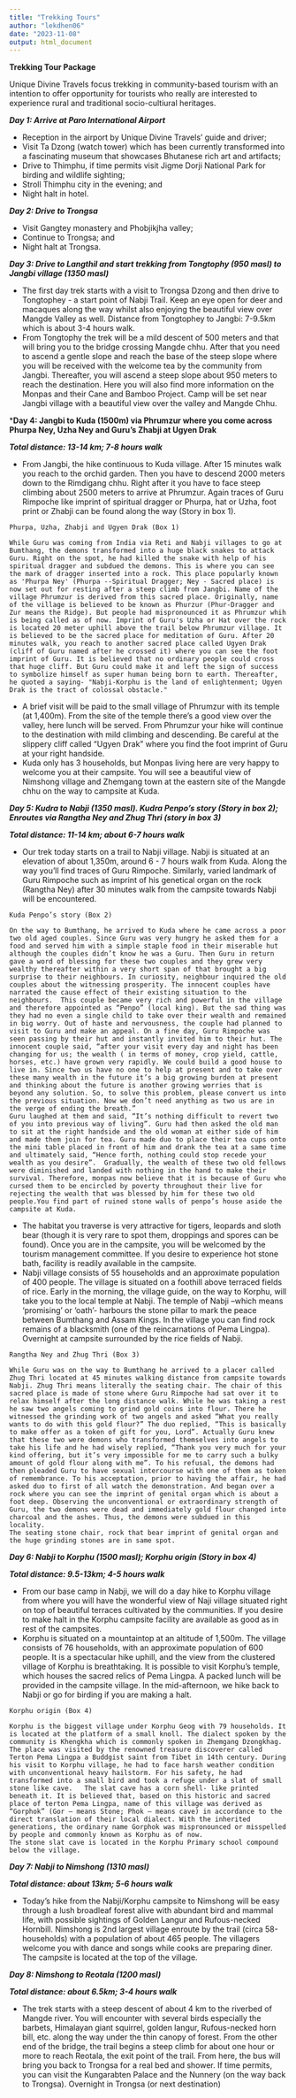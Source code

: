 ```yaml
---
title: "Trekking Tours"
author: "lekdhen06"
date: "2023-11-08"
output: html_document
---
```


**Trekking Tour Package**

Unique Divine Travels focus trekking in community-based tourism with an intention to offer opportunity for tourists who really are interested to experience rural and traditional socio-cultiural heritages.

***Day 1: Arrive at Paro International Airport***

-   Reception in the airport by Unique Divine Travels' guide and driver;
-   Visit Ta Dzong (watch tower) which has been currently transformed into a fascinating museum that showcases Bhutanese rich art and artifacts;
-   Drive to Thimphu, if time permits visit Jigme Dorji National Park for birding and wildlife sighting;
-   Stroll Thimphu city in the evening; and
-   Night halt in hotel.

***Day 2: Drive to Trongsa***

-   Visit Gangtey monastery and Phobjikjha valley;
-   Continue to Trongsa; and
-   Night halt at Trongsa.

***Day 3: Drive to Langthil and start trekking from Tongtophy (950 masl) to Jangbi village (1350 masl)***

-   The first day trek starts with a visit to Trongsa Dzong and then drive to Tongtophey - a start point of Nabji Trail. Keep an eye open for deer and macaques along the way whilst also enjoying the beautiful view over Mangde Valley as well. Distance from Tongtophey to Jangbi: 7-9.5km which is about 3-4 hours walk.
-   From Tongtophy the trek will be a mild descent of 500 meters and that will bring you to the bridge crossing Mangde chhu. After that you need to ascend a gentle slope and reach the base of the steep slope where you will be received with the welcome tea by the community from Jangbi. Thereafter, you will ascend a steep slope about 950 meters to reach the destination. Here you will also find more information on the Monpas and their Cane and Bamboo Project. Camp will be set near Jangbi village with a beautiful view over the valley and Mangde Chhu.

\***Day 4: Jangbi to Kuda (1500m) via Phrumzur where you come across Phurpa Ney, Uzha Ney and Guru's Zhabji at Ugyen Drak**

***Total distance: 13-14 km; 7-8 hours walk***

-   From Jangbi, the hike continuous to Kuda village. After 15 minutes walk you reach to the orchid garden. Then you have to descend 2000 meters down to the Rimdigang chhu. Right after it you have to face steep climbing about 2500 meters to arrive at Phrumzur. Again traces of Guru Rimpoche like imprint of spiritual dragger or Phurpa, hat or Uzha, foot print or Zhabji can be found along the way (Story in box 1).

```         
Phurpa, Uzha, Zhabji and Ugyen Drak (Box 1)

While Guru was coming from India via Reti and Nabji villages to go at Bumthang, the demons transformed into a huge black snakes to attack Guru. Right on the spot, he had killed the snake with help of his spiritual dragger and subdued the demons. This is where you can see the mark of dragger inserted into a rock. This place popularly known as 'Phurpa Ney' (Phurpa --Spiritual Dragger; Ney - Sacred place) is now set out for resting after a steep climb from Jangbi. Name of the village Phrumzur is derived from this sacred place. Originally, name of the village is believed to be known as Phurzur (Phur-Dragger and Zur means the Ridge). But people had mispronounced it as Phrumzur whih is being called as of now. Imprint of Guru's Uzha or Hat over the rock is located 20 meter uphill above the trail below Phrumzur village. It is believed to be the sacred place for meditation of Guru. After 20 minutes walk, you reach to another sacred place called Ugyen Drak (cliff of Guru named after he crossed it) where you can see the foot imprint of Guru. It is believed that no ordinary people could cross that huge cliff. But Guru could make it and left the sign of success to symbolize himself as super human being born to earth. Thereafter, he quoted a saying- "Nabji-Korphu is the land of enlightenment; Ugyen Drak is the tract of colossal obstacle."
```

-   A brief visit will be paid to the small village of Phrumzur with its temple (at 1,400m). From the site of the temple there's a good view over the valley, here lunch will be served. From Phrumzur your hike will continue to the destination with mild climbing and descending. Be careful at the slippery cliff called "Ugyen Drak" where you find the foot imprint of Guru at your right handside.
-   Kuda only has 3 households, but Monpas living here are very happy to welcome you at their campsite. You will see a beautiful view of Nimshong village and Zhemgang town at the eastern site of the Mangde chhu on the way to campsite at Kuda.

***Day 5: Kudra to Nabji (1350 masl). Kudra Penpo's story (Story in box 2); Enroutes via Rangtha Ney and Zhug Thri (story in box 3)***

***Total distance: 11-14 km; about 6-7 hours walk***

-   Our trek today starts on a trail to Nabji village. Nabji is situated at an elevation of about 1,350m, around 6 - 7 hours walk from Kuda. Along the way you'll find traces of Guru Rimpoche. Similarly, varied landmark of Guru Rimpoche such as imprint of his genetical organ on the rock (Rangtha Ney) after 30 minutes walk from the campsite towards Nabji will be encountered.

```         
Kuda Penpo’s story (Box 2)

On the way to Bumthang, he arrived to Kuda where he came across a poor two old aged couples. Since Guru was very hungry he asked them for a food and served him with a simple staple food in their miserable hut although the couples didn’t know he was a Guru. Then Guru in return gave a word of blessing for these two couples and they grew very wealthy thereafter within a very short span of that brought a big surprise to their neighbours. In curiosity, neighbour inquired the old couples about the witnessing prosperity. The innocent couples have narrated the cause effect of their existing situation to the neighbours.  This couple became very rich and powerful in the village and therefore appointed as “Penpo” (local king). But the sad thing was they had no even a single child to take over their wealth and remained in big worry. Out of haste and nervousness, the couple had planned to visit to Guru and make an appeal. On a fine day, Guru Rimpoche was seen passing by their hut and instantly invited him to their hut. The innocent couple said, “after your visit every day and night has been changing for us; the wealth ( in terms of money, crop yield, cattle, horses, etc.) have grown very rapidly. We could build a good house to live in. Since two us have no one to help at present and to take over these many wealth in the future it’s a big growing burden at present and thinking about the future is another growing worries that is beyond any solution. So, to solve this problem, please convert us into the previous situation. Now we don’t need anything as two us are in the verge of ending the breath.” 
Guru laughed at them and said, “It’s nothing difficult to revert two of you into previous way of living”. Guru had then asked the old man to sit at the right handside and the old woman at either side of him and made them join for tea. Guru made duo to place their tea cups onto the mini table placed in front of him and drank the tea at a same time and ultimately said, “Hence forth, nothing could stop recede your wealth as you desire”.  Gradually, the wealth of these two old fellows were diminished and landed with nothing in the hand to make their survival. Therefore, monpas now believe that it is because of Guru who cursed them to be encircled by poverty throughout their live for rejecting the wealth that was blessed by him for these two old people.You find part of ruined stone walls of penpo’s house aside the campsite at Kuda.
```

-   The habitat you traverse is very attractive for tigers, leopards and sloth bear (though it is very rare to spot them, droppings and spores can be found). Once you are in the campsite, you will be welcomed by the tourism management committee. If you desire to experience hot stone bath, facility is readily available in the campsite.
-   Nabji village consists of 55 households and an approximate population of 400 people. The village is situated on a foothill above terraced fields of rice. Early in the morning, the village guide, on the way to Korphu, will take you to the local temple at Nabji. The temple of Nabji --which means 'promising' or 'oath'- harbours the stone pillar to mark the peace between Bumthang and Assam Kings. In the village you can find rock remains of a blacksmith (one of the reincarnations of Pema Lingpa). Overnight at campsite surrounded by the rice fields of Nabji.

```         
Rangtha Ney and Zhug Thri (Box 3)

While Guru was on the way to Bumthang he arrived to a placer called Zhug Thri located at 45 minutes walking distance from campsite towards Nabji. Zhug Thri means literally the seating chair. The chair of this sacred place is made of stone where Guru Rimpoche had sat over it to relax himself after the long distance walk. While he was taking a rest he saw two angels coming to grind gold coins into flour. There he witnessed the grinding work of two angels and asked “What you really wants to do with this gold flour?” The duo replied, “This is basically to make offer as a token of gift for you, Lord”. Actually Guru knew that these two were demons who transformed themselves into angels to take his life and he had wisely replied, “Thank you very much for your kind offering, but it’s very impossible for me to carry such a bulky amount of gold flour along with me”. To his refusal, the demons had then pleaded Guru to have sexual intercourse with one of them as token of remembrance. To his acceptation, prior to having the affair, he had asked duo to first of all watch the demonstration. And began over a rock where you can see the imprint of genital organ which is about a foot deep. Observing the unconventional or extraordinary strength of Guru, the two demons were dead and immediately gold flour changed into charcoal and the ashes. Thus, the demons were subdued in this locality. 
The seating stone chair, rock that bear imprint of genital organ and the huge grinding stones are in same spot.      
```

***Day 6: Nabji to Korphu (1500 masl); Korphu origin (Story in box 4)***

***Total distance: 9.5-13km; 4-5 hours walk***

-   From our base camp in Nabji, we will do a day hike to Korphu village from where you will have the wonderful view of Naji village situated right on top of beautiful terraces cultivated by the communities. If you desire to make halt in the Korphu campsite facility are available as good as in rest of the campsites.
-   Korphu is situated on a mountaintop at an altitude of 1,500m. The village consists of 76 households, with an approximate population of 600 people. It is a spectacular hike uphill, and the view from the clustered village of Korphu is breathtaking. It is possible to visit Korphu's temple, which houses the sacred relics of Pema Lingpa. A packed lunch will be provided in the campsite village. In the mid-afternoon, we hike back to Nabji or go for birding if you are making a halt.

```         
Korphu origin (Box 4)

Korphu is the biggest village under Korphu Geog with 79 households. It is located at the platform of a small knoll. The dialect spoken by the community is Khengkha which is commonly spoken in Zhemgang Dzongkhag.  The place was visited by the renowned treasure discoverer called Terton Pema Lingpa a Buddgist saint from Tibet in 14th century. During his visit to Korphu village, he had to face harsh weather condition with unconventional heavy hailstorm. For his safety, he had transformed into a small bird and took a refuge under a slat of small stone like cave.   The slat cave has a corn shell- like printed beneath it. It is believed that, based on this historic and sacred place of terton Pema Lingpa, name of this village was derived as “Gorphok” (Gor – means Stone; Phok – means cave) in accordance to the direct translation of their local dialect. With the inherited generations, the ordinary name Gorphok was mispronounced or misspelled by people and commonly known as Korphu as of now.  
The stone slat cave is located in the Korphu Primary school compound below the village.
```

***Day 7: Nabji to Nimshong (1310 masl)***

***Total distance: about 13km; 5-6 hours walk***

-   Today's hike from the Nabji/Korphu campsite to Nimshong will be easy through a lush broadleaf forest alive with abundant bird and mammal life, with possible sightings of Golden Langur and Rufous-necked Hornbill. Nimshong is 2nd largest village enroute by the trail (circa 58-households) with a population of about 465 people. The villagers welcome you with dance and songs while cooks are preparing diner. The campsite is located at the top of the village.

***Day 8: Nimshong to Reotala (1200 masl)***

***Total distance: about 6.5km; 3-4 hours walk***

-   The trek starts with a steep descent of about 4 km to the riverbed of Mangde river. You will encounter with several birds especially the barbets, Himalayan giant squirrel, golden langur, Rufous-necked horn bill, etc. along the way under the thin canopy of forest. From the other end of the bridge, the trail begins a steep climb for about one hour or more to reach Reotala, the exit point of the trail. From here, the bus will bring you back to Trongsa for a real bed and shower. If time permits, you can visit the Kungarabten Palace and the Nunnery (on the way back to Trongsa). Overnight in Trongsa (or next destination)

